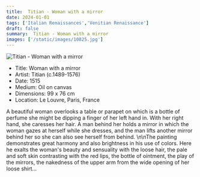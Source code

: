 ```yaml
---
title:  Titian - Woman with a mirror
date: 2024-01-01
tags: ['Italian Renaissances','Venitian Renaissance']
draft: false
summary:  Titian - Woman with a mirror
images: ['/static/images/10825.jpg']
---
```


![ Titian - Woman with a mirror](/static/images/10825.jpg)

* Title: Woman with a mirror
* Artist:  Titian (c.1489-1576)
* Date: 1515
* Medium: Oil on canvas
* Dimensions: 99 x 76 cm
* Location: Le Louvre, Paris, France

A beautiful woman overlooks a table or parapet on which is a bottle of perfume she might be dipping a finger of her left hand in. With her right hand, she caresses her hair. A man behind her holds a mirror in which the woman gazes at herself while she dresses, and the man lifts another mirror behind her so she can also see herself from behind. \n\nThe painting demonstrates great harmony and also brightness in his use of colors. Here he exalts the woman's beauty and sensuality with the loose hair, the pale and soft skin contrasting with the red lips, the bottle of ointment, the play of the mirrors, the nakedness of the upper arm from the wide opening of her loose shirt...
